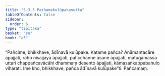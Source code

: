 ```yaml
---
title: "5.3.5 Paṭhamakulūpakasutta"
tableOfContents: false
sidebar:
  order: 6
type: "tipitaka"
basket: "su"
book: "a5"
---
```



<DynamicBreadcrumb />

<Division number="225" book="a5">

<Paragraph number="1270" book="a5">
“Pañcime, bhikkhave, ādīnavā kulūpake. Katame pañca? Anāmantacāre āpajjati, raho nisajjāya āpajjati, paṭicchanne āsane āpajjati, mātugāmassa uttari chappañcavācāhi dhammaṃ desento āpajjati, kāmasaṅkappabahulo viharati. Ime kho, bhikkhave, pañca ādīnavā kulūpake”ti.

</Paragraph>
</Division>

<Paragraph number="1271" type="center" book="a5">
Pañcamaṃ.
</Paragraph>